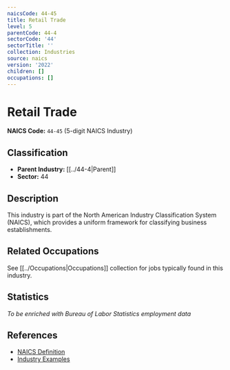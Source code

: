 ```yaml
---
naicsCode: 44-45
title: Retail Trade
level: 5
parentCode: 44-4
sectorCode: '44'
sectorTitle: ''
collection: Industries
source: naics
version: '2022'
children: []
occupations: []
---
```

# Retail Trade

**NAICS Code:** `44-45` (5-digit NAICS Industry)

## Classification

- **Parent Industry:** [[../44-4|Parent]]
- **Sector:** 44

## Description

This industry is part of the North American Industry Classification System (NAICS), which provides a uniform framework for classifying business establishments.

## Related Occupations

See [[../Occupations|Occupations]] collection for jobs typically found in this industry.

## Statistics

*To be enriched with Bureau of Labor Statistics employment data*

## References

- [NAICS Definition](https://www.census.gov/naics/)
- [Industry Examples](https://www.census.gov/naics/2022NAICS/)
